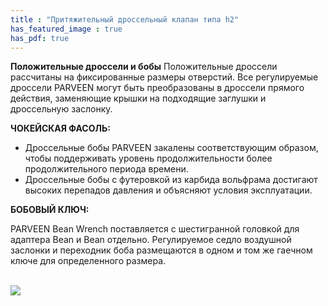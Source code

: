 ```yaml
---
title : "Притяжительный дроссельный клапан типа h2"
has_featured_image : true
has_pdf: true
---
```


**Положительные дроссели и бобы** Положительные дроссели рассчитаны на фиксированные размеры отверстий. Все регулируемые дроссели PARVEEN могут быть преобразованы в дроссели прямого действия, заменяющие крышки на подходящие заглушки и дроссельную заслонку.

**ЧОКЕЙСКАЯ ФАСОЛЬ:**

*   Дроссельные бобы PARVEEN закалены соответствующим образом, чтобы поддерживать уровень продолжительности более продолжительного периода времени.
*   Дроссельные бобы с футеровкой из карбида вольфрама достигают высоких перепадов давления и объясняют условия эксплуатации.

**БОБОВЫЙ КЛЮЧ:**

PARVEEN Bean Wrench поставляется с шестигранной головкой для адаптера Bean и Bean отдельно. Регулируемое седло воздушной заслонки и переходник боба размещаются в одном и том же гаечном ключе для определенного размера.

<br />

<Image src={image} />